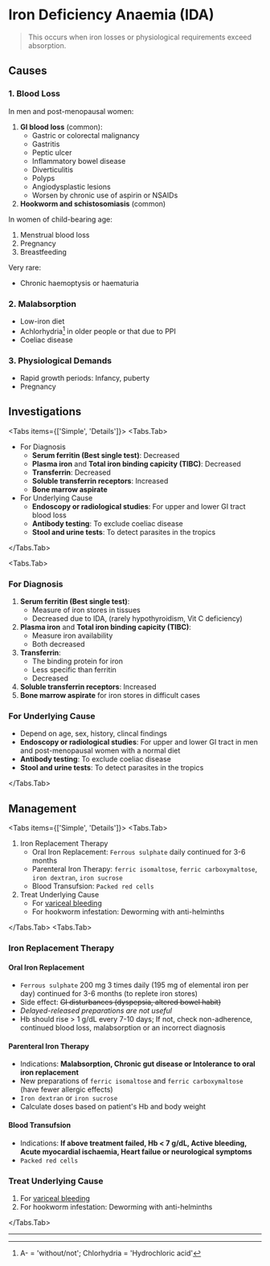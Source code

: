 # Iron Deficiency Anaemia (IDA)

> This occurs when iron losses or physiological requirements exceed absorption.

## Causes

### 1. Blood Loss

In men and post-menopausal women:

1. **GI blood loss** (common):
   - Gastric or colorectal malignancy
   - Gastritis
   - Peptic ulcer
   - Inflammatory bowel disease
   - Diverticulitis
   - Polyps
   - Angiodysplastic lesions
   - Worsen by chronic use of aspirin or NSAIDs
1. **Hookworm and schistosomiasis** (common)

In women of child-bearing age:

1. Menstrual blood loss
1. Pregnancy
1. Breastfeeding

Very rare:

- Chronic haemoptysis or haematuria

### 2. Malabsorption

- Low-iron diet
- Achlorhydria[^1] in older people or that due to PPI
- Coeliac disease

### 3. Physiological Demands

- Rapid growth periods: Infancy, puberty
- Pregnancy

## Investigations


<Tabs items={['Simple', 'Details']}>
<Tabs.Tab>

- For Diagnosis
  - **Serum ferritin (Best single test)**: Decreased
  - **Plasma iron** and **Total iron binding capicity (TIBC)**: Decreased
  - **Transferrin**: Decreased
  - **Soluble transferrin receptors**: Increased
  - **Bone marrow aspirate**
- For Underlying Cause
  - **Endoscopy or radiological studies**: For upper and lower GI tract blood loss
  - **Antibody testing**: To exclude coeliac disease
  - **Stool and urine tests**: To detect parasites in the tropics

</Tabs.Tab>

<Tabs.Tab>

### For Diagnosis

1. **Serum ferritin (Best single test)**:
   - Measure of iron stores in tissues
   - Decreased due to IDA, (rarely hypothyroidism, Vit C deficiency)
1. **Plasma iron** and **Total iron binding capicity (TIBC)**:
   - Measure iron availability
   - Both decreased
1. **Transferrin**:
   - The binding protein for iron
   - Less specific than ferritin
   - Decreased
1. **Soluble transferrin receptors**: Increased
1. **Bone marrow aspirate** for iron stores in difficult cases

### For Underlying Cause

- Depend on age, sex, history, clincal findings
- **Endoscopy or radiological studies**: For upper and lower GI tract in men and post-menopausal women with a normal diet
- **Antibody testing**: To exclude coeliac disease
- **Stool and urine tests**: To detect parasites in the tropics

</Tabs.Tab>
</Tabs>

## Management

<Tabs items={['Simple', 'Details']}>
<Tabs.Tab>

1. Iron Replacement Therapy
   - Oral Iron Replacement: `Ferrous sulphate` daily continued for 3-6 months
   - Parenteral Iron Therapy: `ferric isomaltose`, `ferric carboxymaltose`, `iron dextran`, `iron sucrose`
   - Blood Transufsion: `Packed red cells`
1. Treat Underlying Cause
   - For [variceal bleeding](/medicine/theory/hepatology/portal-hypertension#management)
   - For hookworm infestation: Deworming with anti-helminths

</Tabs.Tab>
<Tabs.Tab>

### Iron Replacement Therapy

#### Oral Iron Replacement

- `Ferrous sulphate` 200 mg 3 times daily (195 mg of elemental iron per day) continued for 3-6 months (to replete iron stores)
- Side effect: ~~GI disturbances (dyspepsia, altered bowel habit)~~
- _Delayed-released preparations are not useful_
- Hb should rise > 1 g/dL every 7-10 days; If not, check non-adherence, continued blood loss, malabsorption or an incorrect diagnosis

#### Parenteral Iron Therapy

- Indications: **Malabsorption, Chronic gut disease or Intolerance to oral iron replacement**
- New preparations of `ferric isomaltose` and `ferric carboxymaltose` (have fewer allergic effects)
- `Iron dextran` or `iron sucrose`
- Calculate doses based on patient's Hb and body weight

#### Blood Transufsion

- Indications: **If above treatment failed, Hb < 7 g/dL, Active bleeding, Acute myocardial ischaemia, Heart failue or neurological symptoms**
- `Packed red cells`

### Treat Underlying Cause

1. For [variceal bleeding](/medicine/theory/hepatology/portal-hypertension#management)
1. For hookworm infestation: Deworming with anti-helminths

</Tabs.Tab>

</Tabs>

---

[^1]: A- = 'without/not'; Chlorhydria = 'Hydrochloric acid'
